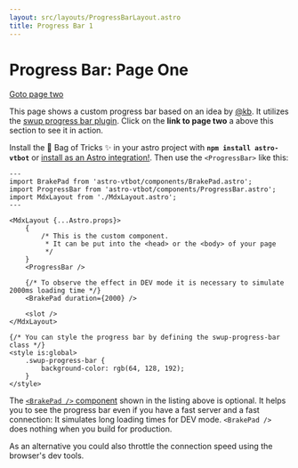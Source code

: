 ```yaml
---
layout: src/layouts/ProgressBarLayout.astro
title: Progress Bar 1
---
```


# Progress Bar: Page One

[Goto page two](../two/)

This page shows a custom progress bar based on an idea by [@kb](https://github.com/k16e-me). It utilizes the [swup progress bar plugin](https://swup.js.org/plugins/progress-plugin/). Click on the **link to page two** a above this section to see it in action.

Install the 👜 Bag of Tricks ✨ in your astro project with **`npm install astro-vtbot`** or [install as an Astro integration!](/library/Installation/). Then use the `<ProgressBar>` like this:
```astro title="UseProgressBar.astro" {3,13,22,23,24}
---
import BrakePad from 'astro-vtbot/components/BrakePad.astro';
import ProgressBar from 'astro-vtbot/components/ProgressBar.astro';
import MdxLayout from './MdxLayout.astro';
---

<MdxLayout {...Astro.props}>
	{
		/* This is the custom component.
		 * It can be put into the <head> or the <body> of your page
		 */
	}
	<ProgressBar />

	{/* To observe the effect in DEV mode it is necessary to simulate 2000ms loading time */}
	<BrakePad duration={2000} />

	<slot />
</MdxLayout>

{/* You can style the progress bar by defining the swup-progress-bar class */}
<style is:global>
	.swup-progress-bar {
		background-color: rgb(64, 128, 192);
	}
</style>
```
The [`<BrakePad />` component](/library/BrakePad/) shown in the listing above is optional. It helps you to see the progress bar even if you have a fast server and a fast connection: It simulates long loading times for DEV mode. `<BrakePad />` does nothing when you build for production.

As an alternative you could also throttle the connection speed using the browser's dev tools.
